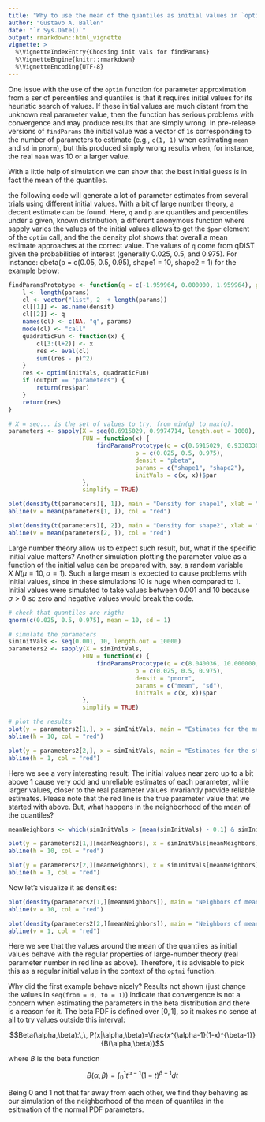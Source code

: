 ```yaml
---
title: "Why to use the mean of the quantiles as initial values in `optim`?"
author: "Gustavo A. Ballen"
date: "`r Sys.Date()`"
output: rmarkdown::html_vignette
vignette: >
  %\VignetteIndexEntry{Choosing init vals for findParams}
  %\VignetteEngine{knitr::rmarkdown}
  %\VignetteEncoding{UTF-8}
---
```


One issue with the use of the `optim` function for parameter approximation from a ser of percentiles and quantiles is that it requires initial values for its heuristic search of values. If these initial values are much distant from the unknown real parameter value, then the function has serious problems with convergence and may produce results that are simply wrong. In pre-release versions of `findParams` the initial value was a vector of `1`s corresponding to the number of parameters to estimate (e.g., `c(1, 1)` when estimating `mean` and `sd` in `pnorm`), but this produced simply wrong results when, for instance, the real `mean` was 10 or a larger value.

With a little help of simulation we can show that the best initial guess is in fact the mean of the quantiles.

the following code will generate a lot of parameter estimates from several trials using different initial values. With a bit of large number theory, a decent estimate can be found. Here, `q` and `p` are quantiles and percentiles under a given, known distribution; a different anonymous function where sapply varies the values of the initial values allows to get the `$par` element of the `optim` call, and the the density plot shows that overall a mean estimate approaches at the correct value. The values of `q` come from qDIST given the probabilities of interest (generally 0.025, 0.5, and 0.975). For instance: qbeta(p = c(0.05, 0.5, 0.95), shape1 = 10, shape2 = 1) for the example below:

```r
findParamsPrototype <- function(q = c(-1.959964, 0.000000, 1.959964), p = c(0.025,  0.50, 0.975), output = "complete", densit="pnorm", params = c("mean", "sd"), initVals = rep(1, times = l)) {
    l <- length(params)
    cl <- vector("list", 2  + length(params))
    cl[[1]] <- as.name(densit)
    cl[[2]] <- q
    names(cl) <- c(NA, "q", params)
    mode(cl) <- "call"
    quadraticFun <- function(x) {
        cl[3:(l+2)] <- x
        res <- eval(cl)
        sum((res - p)^2)
    }    
    res <- optim(initVals, quadraticFun)
    if (output == "parameters") {
        return(res$par)
    }
    return(res)
}
```

```r
# X = seq... is the set of values to try, from min(q) to max(q). 
parameters <- sapply(X = seq(0.6915029, 0.9974714, length.out = 1000),
                     FUN = function(x) {
                         findParamsPrototype(q = c(0.6915029, 0.9330330, 0.9974714),
                                    p = c(0.025, 0.5, 0.975),
                                    densit = "pbeta",
                                    params = c("shape1", "shape2"),
                                    initVals = c(x, x))$par
                     },
                     simplify = TRUE)

plot(density(t(parameters)[, 1]), main = "Density for shape1", xlab = "Shape1", ylab = "Density")
abline(v = mean(parameters[1, ]), col = "red")

plot(density(t(parameters)[, 2]), main = "Density for shape2", xlab = "Shape2", ylab = "Density")
abline(v = mean(parameters[2, ]), col = "red")
```

Large number theory allow us to expect such result, but, what if the specific initial value matters? Another simulation plotting the parameter value as a function of the initial value can be prepared with, say, a random variable $X ~ N(\mu = 10, \sigma = 1)$. Such a large mean is expected to cause problems with initial values, since in these simulations 10 is huge when compared to 1. Initial values were simulated to take values between 0.001 and 10 because $\sigma > 0$ so zero and negative values would break the code.

```r
# check that quantiles are rigth:
qnorm(c(0.025, 0.5, 0.975), mean = 10, sd = 1)

# simulate the parameters
simInitVals <- seq(0.001, 10, length.out = 10000)
parameters2 <- sapply(X = simInitVals,
                     FUN = function(x) {
                         findParamsPrototype(q = c(8.040036, 10.000000, 11.959964),
                                    p = c(0.025, 0.5, 0.975),
                                    densit = "pnorm",
                                    params = c("mean", "sd"),
                                    initVals = c(x, x))$par
                     },
                     simplify = TRUE)

# plot the results
plot(y = parameters2[1,], x = simInitVals, main = "Estimates for the mean", xlab = "Simulated init. vals.", ylab = "Parameter estimate")
abline(h = 10, col = "red")

plot(y = parameters2[2,], x = simInitVals, main = "Estimates for the st.dev.", xlab = "Simulated init. vals.", ylab = "Parameter estimate")
abline(h = 1, col = "red")
```

Here we see a very interesting result: The initial values near zero up to a bit above 1 cause very odd and unreliable estimates of each parameter, while larger values, closer to the real parameter values invariantly provide reliable estimates. Please note that the red line is the true parameter value that we started with above. But, what happens in the neighborhood of the mean of the quantiles?

```r
meanNeighbors <- which(simInitVals > (mean(simInitVals) - 0.1) & simInitVals < (mean(simInitVals) + 0.1))

plot(y = parameters2[1,][meanNeighbors], x = simInitVals[meanNeighbors], main = "Neighbors of mean(quantiles)", xlab = "Simulated init. vals.", ylab = "Parameter estimate")
abline(h = 10, col = "red")

plot(y = parameters2[2,][meanNeighbors], x = simInitVals[meanNeighbors], main = "Neighbors of mean(quantiles)", xlab = "Simulated init. vals.", ylab = "Parameter estimate")
abline(h = 1, col = "red")
```

Now let's visualize it as densities:

```r
plot(density(parameters2[1,][meanNeighbors]), main = "Neighbors of mean(quantiles)", ylab = "Parameter estimate")
abline(v = 10, col = "red")

plot(density(parameters2[2,][meanNeighbors]), main = "Neighbors of mean(quantiles)", ylab = "Parameter estimate")
abline(v = 1, col = "red")
```

Here we see that the values around the mean of the quantiles as initial values behave with the regular properties of large-number theory (real parameter number in red line as above). Therefore, it is advisable to pick this as a regular initial value in the context of the `optmi` function.

Why did the first example behave nicely? Results not shown (just change the values in `seq(from = 0, to = 1)`) indicate that convergence is not a concern when estimating the parameters in the beta distribution and there is a reason for it. The beta PDF is defined over $[0,1]$, so it makes no sense at all to try values outside this interval:

$$Beta(\alpha,\beta):\,\, P(x|\alpha,\beta)=\frac{x^{\alpha-1}(1-x)^{\beta-1}}{B(\alpha,\beta)}$$

where $B$ is the beta function

$$B(\alpha,\beta)=\int_{0}^{1}t^{\alpha-1}(1-t)^{\beta-1}dt$$

Being 0 and 1 not that far away from each other, we find they behaving as our simulation of the neighborhood of the mean of quantiles in the esitmation of the normal PDF parameters.
